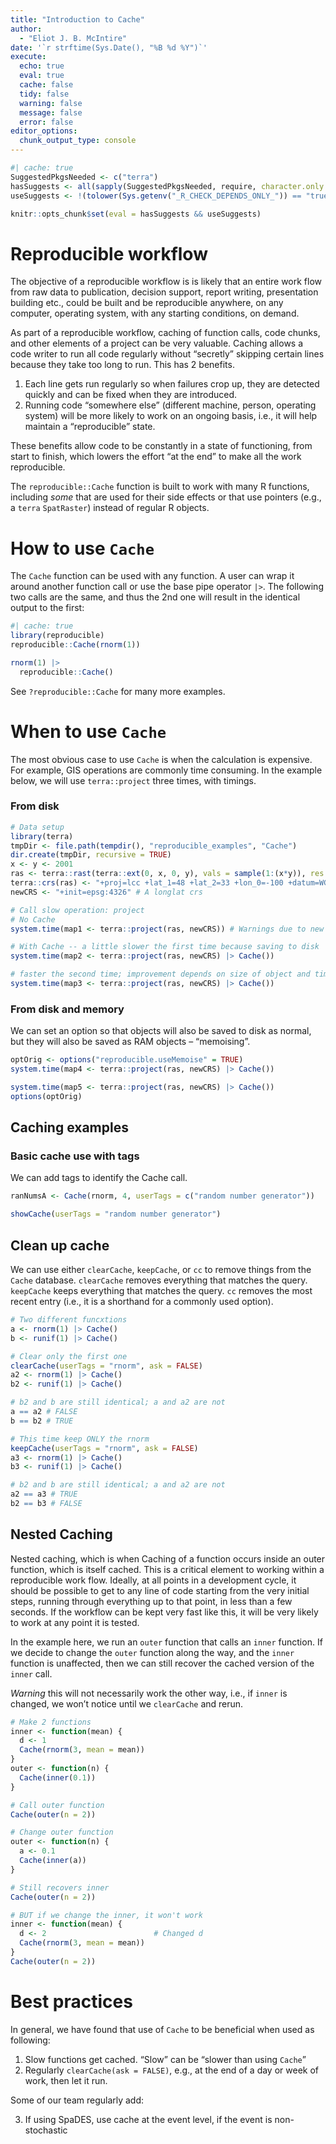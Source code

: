 ```yaml
---
title: "Introduction to Cache"
author:
  - "Eliot J. B. McIntire"
date: '`r strftime(Sys.Date(), "%B %d %Y")`'
execute:
  echo: true
  eval: true
  cache: false
  tidy: false
  warning: false
  message: false
  error: false
editor_options:
  chunk_output_type: console
---
```


```r
#| cache: true
SuggestedPkgsNeeded <- c("terra")
hasSuggests <- all(sapply(SuggestedPkgsNeeded, require, character.only = TRUE, quietly = TRUE))
useSuggests <- !(tolower(Sys.getenv("_R_CHECK_DEPENDS_ONLY_")) == "true")

knitr::opts_chunk$set(eval = hasSuggests && useSuggests)
```

# Reproducible workflow

The objective of a reproducible workflow is is likely that an entire
work flow from raw data to publication, decision support, report
writing, presentation building etc., could be built and be reproducible
anywhere, on any computer, operating system, with any starting
conditions, on demand.

As part of a reproducible workflow, caching of function calls, code
chunks, and other elements of a project can be very valuable. Caching
allows a code writer to run all code regularly without "secretly"
skipping certain lines because they take too long to run. This has 2
benefits.

1.  Each line gets run regularly so when failures crop up, they are
    detected quickly and can be fixed when they are introduced.
2.  Running code "somewhere else" (different machine, person, operating
    system) will be more likely to work on an ongoing basis, i.e., it
    will help maintain a "reproducible" state.

These benefits allow code to be constantly in a state of functioning,
from start to finish, which lowers the effort "at the end" to make all
the work reproducible.

The `reproducible::Cache` function is built to work with many R
functions, including *some* that are used for their side effects or that
use pointers (e.g., a `terra` `SpatRaster`) instead of regular R
objects.

# How to use `Cache`

The `Cache` function can be used with any function. A user can wrap it
around another function call or use the base pipe operator `|>`. The
following two calls are the same, and thus the 2nd one will result in
the identical output to the first:

```r
#| cache: true
library(reproducible)
reproducible::Cache(rnorm(1))

rnorm(1) |>
  reproducible::Cache()
```

See `?reproducible::Cache` for many more examples.

# When to use `Cache`

The most obvious case to use `Cache` is when the calculation is
expensive. For example, GIS operations are commonly time consuming. In
the example below, we will use `terra::project` three times, with
timings.

### From disk
```r
# Data setup
library(terra)
tmpDir <- file.path(tempdir(), "reproducible_examples", "Cache")
dir.create(tmpDir, recursive = TRUE)
x <- y <- 2001
ras <- terra::rast(terra::ext(0, x, 0, y), vals = sample(1:(x*y)), res = 1)
terra::crs(ras) <- "+proj=lcc +lat_1=48 +lat_2=33 +lon_0=-100 +datum=WGS84"
newCRS <- "+init=epsg:4326" # A longlat crs

# Call slow operation: project
# No Cache
system.time(map1 <- terra::project(ras, newCRS)) # Warnings due to new PROJ

# With Cache -- a little slower the first time because saving to disk
system.time(map2 <- terra::project(ras, newCRS) |> Cache())

# faster the second time; improvement depends on size of object and time to run function
system.time(map3 <- terra::project(ras, newCRS) |> Cache())
```

### From disk and memory

We can set an option so that objects will also be saved to disk as normal, but they will also be saved as RAM objects -- "memoising".

```r
optOrig <- options("reproducible.useMemoise" = TRUE)
system.time(map4 <- terra::project(ras, newCRS) |> Cache())

system.time(map5 <- terra::project(ras, newCRS) |> Cache())
options(optOrig)
```

## Caching examples

### Basic cache use with tags

We can add tags to identify the Cache call.

```r
ranNumsA <- Cache(rnorm, 4, userTags = c("random number generator"))

showCache(userTags = "random number generator")
```

## Clean up cache

We can use either `clearCache`, `keepCache`, or `cc` to remove things
from the `Cache` database. `clearCache` removes everything that matches
the query. `keepCache` keeps everything that matches the query. `cc`
removes the most recent entry (i.e., it is a shorthand for a commonly
used option).

```r
# Two different funcxtions
a <- rnorm(1) |> Cache()
b <- runif(1) |> Cache()

# Clear only the first one
clearCache(userTags = "rnorm", ask = FALSE)
a2 <- rnorm(1) |> Cache()
b2 <- runif(1) |> Cache()

# b2 and b are still identical; a and a2 are not
a == a2 # FALSE
b == b2 # TRUE

# This time keep ONLY the rnorm
keepCache(userTags = "rnorm", ask = FALSE)
a3 <- rnorm(1) |> Cache()
b3 <- runif(1) |> Cache()

# b2 and b are still identical; a and a2 are not
a2 == a3 # TRUE
b2 == b3 # FALSE
```

## Nested Caching

Nested caching, which is when Caching of a function occurs inside an
outer function, which is itself cached. This is a critical element to
working within a reproducible work flow. Ideally, at all points in a
development cycle, it should be possible to get to any line of code
starting from the very initial steps, running through everything up to
that point, in less than a few seconds. If the workflow can be kept very
fast like this, it will be very likely to work at any point it is
tested.

In the example here, we run an `outer` function that calls an `inner`
function. If we decide to change the `outer` function along the way, and
the `inner` function is unaffected, then we can still recover the cached
version of the `inner` call.

*Warning* this will not necessarily work the other way, i.e., if `inner`
is changed, we won't notice until we `clearCache` and rerun.

```r
# Make 2 functions
inner <- function(mean) {
  d <- 1
  Cache(rnorm(3, mean = mean))
}
outer <- function(n) {
  Cache(inner(0.1))
}

# Call outer function
Cache(outer(n = 2))

# Change outer function
outer <- function(n) {
  a <- 0.1
  Cache(inner(a))
}

# Still recovers inner 
Cache(outer(n = 2))

# BUT if we change the inner, it won't work
inner <- function(mean) {
  d <- 2                        # Changed d
  Cache(rnorm(3, mean = mean))
}
Cache(outer(n = 2))
```

# Best practices

In general, we have found that use of `Cache` to be beneficial when used
as following:

1.  Slow functions get cached. "Slow" can be "slower than using `Cache`"
2.  Regularly `clearCache(ask = FALSE)`, e.g., at the end of a day or
    week of work, then let it run.

Some of our team regularly add:

3.  If using SpaDES, use cache at the event level, if the event is
    non-stochastic
